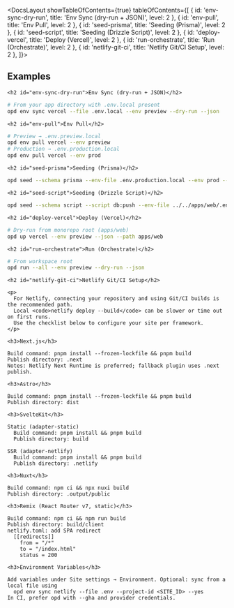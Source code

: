 

<DocsLayout showTableOfContents={true} tableOfContents={[
  { id: 'env-sync-dry-run', title: 'Env Sync (dry-run + JSON)', level: 2 },
  { id: 'env-pull', title: 'Env Pull', level: 2 },
  { id: 'seed-prisma', title: 'Seeding (Prisma)', level: 2 },
  { id: 'seed-script', title: 'Seeding (Drizzle Script)', level: 2 },
  { id: 'deploy-vercel', title: 'Deploy (Vercel)', level: 2 },
  { id: 'run-orchestrate', title: 'Run (Orchestrate)', level: 2 },
  { id: 'netlify-git-ci', title: 'Netlify Git/CI Setup', level: 2 },
]}>
  <article className="prose prose-gray dark:prose-invert max-w-none">
    <h1>Examples</h1>

    <h2 id="env-sync-dry-run">Env Sync (dry-run + JSON)</h2>

```bash
# From your app directory with .env.local present
opd env sync vercel --file .env.local --env preview --dry-run --json
```

    <h2 id="env-pull">Env Pull</h2>

```bash
# Preview → .env.preview.local
opd env pull vercel --env preview
# Production → .env.production.local
opd env pull vercel --env prod
```

    <h2 id="seed-prisma">Seeding (Prisma)</h2>

```bash
opd seed --schema prisma --env-file .env.production.local --env prod --yes --json
```

    <h2 id="seed-script">Seeding (Drizzle Script)</h2>

```bash
opd seed --schema script --script db:push --env-file ../../apps/web/.env.production.local --env prod --yes --json
```

    <h2 id="deploy-vercel">Deploy (Vercel)</h2>

```bash
# Dry-run from monorepo root (apps/web)
opd up vercel --env preview --json --path apps/web
```

    <h2 id="run-orchestrate">Run (Orchestrate)</h2>

```bash
# From workspace root
opd run --all --env preview --dry-run --json
```

    <h2 id="netlify-git-ci">Netlify Git/CI Setup</h2>

    <p>
      For Netlify, connecting your repository and using Git/CI builds is the recommended path.
      Local <code>netlify deploy --build</code> can be slower or time out on first runs.
      Use the checklist below to configure your site per framework.
    </p>

    <h3>Next.js</h3>

```text
Build command: pnpm install --frozen-lockfile && pnpm build
Publish directory: .next
Notes: Netlify Next Runtime is preferred; fallback plugin uses .next publish.
```

    <h3>Astro</h3>

```text
Build command: pnpm install --frozen-lockfile && pnpm build
Publish directory: dist
```

    <h3>SvelteKit</h3>

```text
Static (adapter-static)
  Build command: pnpm install && pnpm build
  Publish directory: build

SSR (adapter-netlify)
  Build command: pnpm install && pnpm build
  Publish directory: .netlify
```

    <h3>Nuxt</h3>

```text
Build command: npm ci && npx nuxi build
Publish directory: .output/public
```

    <h3>Remix (React Router v7, static)</h3>

```text
Build command: npm ci && npm run build
Publish directory: build/client
netlify.toml: add SPA redirect
  [[redirects]]
    from = "/*"
    to = "/index.html"
    status = 200
```

    <h3>Environment Variables</h3>

```text
Add variables under Site settings → Environment. Optional: sync from a local file using
  opd env sync netlify --file .env --project-id <SITE_ID> --yes
In CI, prefer opd with --gha and provider credentials.
```
  </article>
</DocsLayout>
